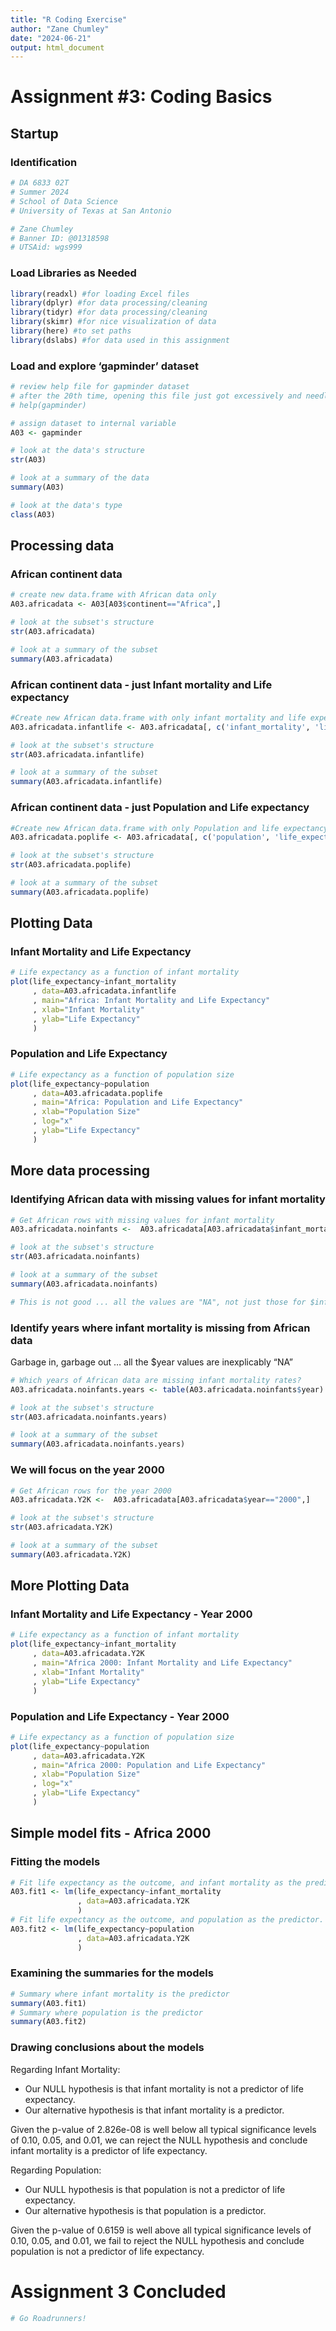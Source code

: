 ```yaml
---
title: "R Coding Exercise"
author: "Zane Chumley"
date: "2024-06-21"
output: html_document
---
```


# Assignment #3: Coding Basics

## Startup

### Identification

```r
# DA 6833 02T
# Summer 2024
# School of Data Science
# University of Texas at San Antonio

# Zane Chumley
# Banner ID: @01318598
# UTSAid: wgs999
```

### Load Libraries as Needed

```r
library(readxl) #for loading Excel files
library(dplyr) #for data processing/cleaning
library(tidyr) #for data processing/cleaning
library(skimr) #for nice visualization of data 
library(here) #to set paths
library(dslabs) #for data used in this assignment
```

### Load and explore 'gapminder' dataset

```r
# review help file for gapminder dataset
# after the 20th time, opening this file just got excessively and needlessly annoying
# help(gapminder)

# assign dataset to internal variable
A03 <- gapminder 

# look at the data's structure
str(A03)

# look at a summary of the data
summary(A03)

# look at the data's type
class(A03)
```

## Processing data

### African continent data

```r
# create new data.frame with African data only
A03.africadata <- A03[A03$continent=="Africa",]

# look at the subset's structure
str(A03.africadata)

# look at a summary of the subset
summary(A03.africadata)
```

### African continent data - just Infant mortality and Life expectancy 

```r
#Create new African data.frame with only infant mortality and life expectancy
A03.africadata.infantlife <- A03.africadata[, c('infant_mortality', 'life_expectancy')]

# look at the subset's structure
str(A03.africadata.infantlife)

# look at a summary of the subset
summary(A03.africadata.infantlife)
```

### African continent data - just Population and Life expectancy 

```r
#Create new African data.frame with only Population and life expectancy
A03.africadata.poplife <- A03.africadata[, c('population', 'life_expectancy')]

# look at the subset's structure
str(A03.africadata.poplife)

# look at a summary of the subset
summary(A03.africadata.poplife)
```

## Plotting Data

### Infant Mortality and Life Expectancy

```r
# Life expectancy as a function of infant mortality
plot(life_expectancy~infant_mortality
     , data=A03.africadata.infantlife
     , main="Africa: Infant Mortality and Life Expectancy"
     , xlab="Infant Mortality"
     , ylab="Life Expectancy"
     )
```

### Population and Life Expectancy

```r
# Life expectancy as a function of population size
plot(life_expectancy~population
     , data=A03.africadata.poplife
     , main="Africa: Population and Life Expectancy"
     , xlab="Population Size"
     , log="x"
     , ylab="Life Expectancy"
     )
```

## More data processing

### Identifying African data with missing values for infant mortality

```r
# Get African rows with missing values for infant mortality
A03.africadata.noinfants <-  A03.africadata[A03.africadata$infant_mortality=="NA",]

# look at the subset's structure
str(A03.africadata.noinfants)

# look at a summary of the subset
summary(A03.africadata.noinfants)

# This is not good ... all the values are "NA", not just those for $infant_mortality
```

### Identify years where infant mortality is missing from African data

Garbage in, garbage out ... all the $year values are inexplicably "NA"

```r
# Which years of African data are missing infant mortality rates?
A03.africadata.noinfants.years <- table(A03.africadata.noinfants$year)

# look at the subset's structure
str(A03.africadata.noinfants.years)

# look at a summary of the subset
summary(A03.africadata.noinfants.years)
```

### We will focus on the year 2000

```r
# Get African rows for the year 2000
A03.africadata.Y2K <-  A03.africadata[A03.africadata$year=="2000",]

# look at the subset's structure
str(A03.africadata.Y2K)

# look at a summary of the subset
summary(A03.africadata.Y2K)
```

## More Plotting Data

### Infant Mortality and Life Expectancy - Year 2000

```r
# Life expectancy as a function of infant mortality
plot(life_expectancy~infant_mortality
     , data=A03.africadata.Y2K
     , main="Africa 2000: Infant Mortality and Life Expectancy"
     , xlab="Infant Mortality"
     , ylab="Life Expectancy"
     )
```

### Population and Life Expectancy - Year 2000

```r
# Life expectancy as a function of population size
plot(life_expectancy~population
     , data=A03.africadata.Y2K
     , main="Africa 2000: Population and Life Expectancy"
     , xlab="Population Size"
     , log="x"
     , ylab="Life Expectancy"
     )
```

## Simple model fits - Africa 2000

### Fitting the models

```r
# Fit life expectancy as the outcome, and infant mortality as the predictor.
A03.fit1 <- lm(life_expectancy~infant_mortality
               , data=A03.africadata.Y2K
               )
# Fit life expectancy as the outcome, and population as the predictor.
A03.fit2 <- lm(life_expectancy~population
               , data=A03.africadata.Y2K
               )
```

### Examining the summaries for the models

```r
# Summary where infant mortality is the predictor
summary(A03.fit1)
# Summary where population is the predictor
summary(A03.fit2)
```

### Drawing conclusions about the models

Regarding Infant Mortality:

+ Our NULL hypothesis is that infant mortality is not a predictor of life expectancy.
+ Our alternative hypothesis is that infant mortality is a predictor.

Given the p-value of 2.826e-08 is well below all typical significance levels of 0.10, 0.05, and 0.01, we can reject the NULL hypothesis and conclude infant mortality is a predictor of life expectancy.

Regarding Population:

+ Our NULL hypothesis is that population is not a predictor of life expectancy.
+ Our alternative hypothesis is that population is a predictor.

Given the p-value of 0.6159 is well above  all typical significance levels of 0.10, 0.05, and 0.01, we fail to reject the NULL hypothesis and conclude population is not a predictor of life expectancy.

# Assignment 3 Concluded

```r
# Go Roadrunners!
```
